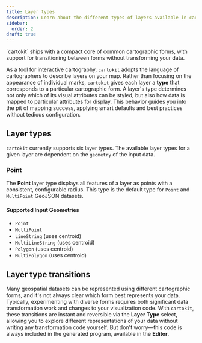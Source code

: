 ```yaml
---
title: Layer types
description: Learn about the different types of layers available in cartokit.
sidebar:
  order: 2
draft: true
---
```



<Topline>
  `cartokit` ships with a compact core of common cartographic forms, with
  support for transitioning between forms without transforming your data.
</Topline>

As a tool for interactive cartography, `cartokit` adopts the language of cartographers to describe layers on your map. Rather than focusing on the appearance of individual marks, `cartokit` gives each layer a **type** that corresponds to a particular cartographic form. A layer's type determines not only which of its visual attributes can be styled, but also how data is mapped to particular attributes for display. This behavior guides you into the pit of mapping success, applying smart defaults and best practices without tedious configuration.

## Layer types

`cartokit` currently supports six layer types. The available layer types for a given layer are dependent on the `geometry` of the input data.

### Point

The **Point** layer type displays all features of a layer as points with a consistent, configurable radius. This type is the default type for `Point` and `MultiPoint` GeoJSON datasets.

#### Supported Input Geometries

- `Point`
- `MultiPoint`
- `LineString` (uses centroid)
- `MultiLineString` (uses centroid)
- `Polygon` (uses centroid)
- `MultiPolygon` (uses centroid)

## Layer type transitions

Many geospatial datasets can be represented using different cartographic forms, and it's not always clear which form best represents your data. Typically, experimenting with diverse forms requires both significant data transformation work and changes to your visualization code. With `cartokit`, these transitions are instant and reversible via the **Layer Type** select, allowing you to explore different representations of your data without writing any transformation code yourself. But don't worry—this code is always included in the generated program, available in the **Editor**.
